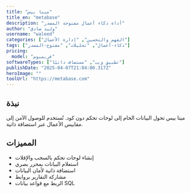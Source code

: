 ---
title: "ميتا بيس"
title_en: "metabase"
description: "أداة ذكاء أعمال مفتوحة المصدر"
author: "وليد صادق"
username: "waleed"
categories: ["الفهم والتحسين", "إدارة الأعمال"]
tags: ["ذكاء-أعمال", "تحليلات", "مفتوح-المصدر"]
pricing:
  model: "فريميوم"
softwareTypes: ["تطبيق ويب", "مستضاف ذاتيًا"]
publishDate: "2025-04-07T21:04:00.317Z"
heroImage: ""
toolUrl: "https://metabase.com"
---
## نبذة
ميتا بيس تحول البيانات الخام إلى لوحات تحكم دون كود. تُستخدم للوصول الآمن إلى مقاييس الأعمال عبر استضافة ذاتية.

## المميزات
- إنشاء لوحات تحكم بالسحب والإفلات
- استعلام البيانات بمحرر بصري
- استضافة ذاتية لأمان البيانات
- مشاركة التقارير بروابط
- الربط مع قواعد بيانات SQL